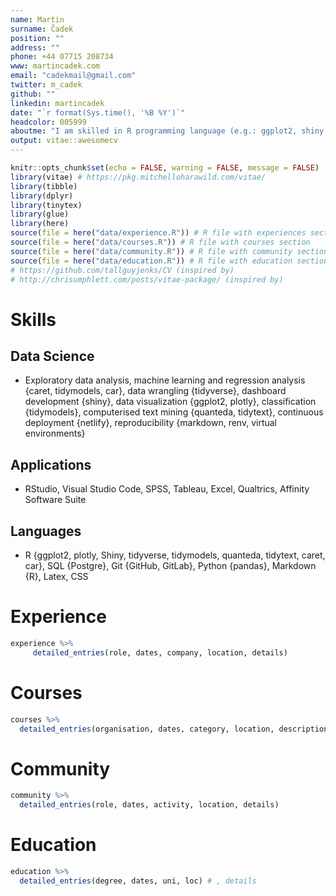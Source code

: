 ```yaml
---
name: Martin
surname: Čadek
position: ""
address: ""
phone: +44 07715 208734
www: martincadek.com
email: "cadekmail@gmail.com"
twitter: m_cadek
github: ""
linkedin: martincadek
date: "`r format(Sys.time(), '%B %Y')`"
headcolor: 005999
aboutme: "I am skilled in R programming language (e.g.: ggplot2, shiny, tidyverse, tidymodels) and have been using R for 4+ years (this resume was developed in R). I have expertise in statistical modelling, survey development, and applied research. My career objectives are to continue acquiring further proficiency in R, Python, and SQL with a focus on machine learning applications and ambition to become a full-stack developer."
output: vitae::awesomecv
---
```


```r
knitr::opts_chunk$set(echo = FALSE, warning = FALSE, message = FALSE)
library(vitae) # https://pkg.mitchelloharawild.com/vitae/
library(tibble)
library(dplyr)
library(tinytex)
library(glue)
library(here)
source(file = here("data/experience.R")) # R file with experiences section
source(file = here("data/courses.R")) # R file with courses section
source(file = here("data/community.R")) # R file with community section
source(file = here("data/education.R")) # R file with education section
# https://github.com/tallguyjenks/CV (inspired by)
# http://chrisumphlett.com/posts/vitae-package/ (inspired by)
```

# Skills

## Data Science
* Exploratory data analysis, machine learning and regression analysis {caret, tidymodels, car}, data wrangling {tidyverse}, dashboard development {shiny}, data visualization {ggplot2, plotly}, classification {tidymodels}, computerised text mining {quanteda, tidytext}, continuous deployment {netlify}, reproducibility {markdown, renv, virtual environments}

## Applications
* RStudio, Visual Studio Code, SPSS, Tableau, Excel, Qualtrics, Affinity Software Suite

## Languages
* R {ggplot2, plotly, Shiny, tidyverse, tidymodels, quanteda, tidytext, caret, car}, SQL {Postgre}, Git {GitHub, GitLab}, Python {pandas}, Markdown {R}, Latex, CSS

# Experience
```r
experience %>% 
     detailed_entries(role, dates, company, location, details)
```

# Courses
```r
courses %>% 
  detailed_entries(organisation, dates, category, location, description)
```

# Community
```r
community %>%
  detailed_entries(role, dates, activity, location, details)
```

# Education
```r
education %>% 
  detailed_entries(degree, dates, uni, loc) # , details
```